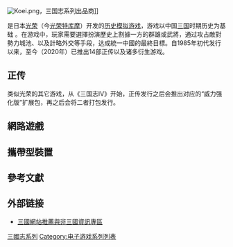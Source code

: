 {{NoteTA
| G1=Games
}}

[[File:Koei.png|thumb]]，三国志系列出品商]]

{{vgsname|[[三国志系列|三国志]]|ja=三國志|en=Romance of the Three Kingdoms}}是日本[[光榮公司|光荣]]（今[[光荣特库摩|光荣特库摩]]）开发的[[模擬遊戲|历史模拟游戏]]，游戏以中国[[三国|三国]]时期历史为基础 。在游戏中，玩家需要選擇扮演歷史上割據一方的群雄或武將，通过攻占敵對勢力城池、以及計略外交等手段，达成統一中國的最終目標。自1985年初代发行以来，至今（2020年）已推出14部正传以及诸多衍生游戏。

== 正传 ==

类似光荣的其它游戏，从《三国志IV》开始，正传发行之后会推出对应的“威力强化版”扩展包，再之后会将二者打包发行。

{{Video game table | body=

{{Video game table/item
| title= 三国志風雲再起？
| release1 = 1985年12月10日
| release2 = 1990年（NES）
| release3 = 1989年（Amiga/DOS）
| release4 = {{n/a|未发行}}
| release5 = {{n/a|未发行}}
| notes =
* 首发于[[PC-88|PC-88]]个人电脑。
* 亦对应于多款个人电脑（1986－1988、1995）、[[红白机|红白机]]（1988）、[[超级任天堂|超级任天堂]]（1994）、[[Windows|Windows]]（1996、2005）、Macintosh（1996）、[[世嘉土星|世嘉土星]]（1997）、[[PlayStation|PlayStation]]（1997）、[[移动电话|移动电话]]（2004、2006）、iOS（2009）。
}}

{{Video game table/item
| title = [[三国志II|三国志II]]
| release1 = 1989年12月
| release2 = 1990年11月2日（NES）
| release3 = 1991年9月15日（SNES）
| release4 = 1992年12月20日（Win）
| release5 = {{n/a|未发行}}
| notes = 
* 首发于PC-88平台。
* 亦对应于多款个人电脑（1990－1991）、红白机（1991）、Windows（1991）、超级任天堂（1991）、Mega Drive（1991）、Game Boy Color（1999）、WonderSwan（2000）、PlayStation（2000）、移动电话、iOS（2010）。
}}

{{Video game table/item
| title = [[三国志III|三国志III]]
| release1 = 1992年2月5日
| release2 = 1993年2月4日（MD）
| release3 = {{n/a|未发行}}
| release4 = 1994年4月20日（Win）
| release5 = {{n/a|未发行}}
| notes = 
* 首发于PC-98平台。
* 亦对应于超级任天堂（1992）、Mega Drive（1992）、Mega CD（1993）、PC Engine（1993）、Windows（1994）、PlayStation（2001）、移动电话。
}}

{{Video game table/item
| title = [[三国志IV|三国志IV]]
| release1 = 1994年2月
| release2 = 1995年7月（SNES）
| release3 = {{n/a|未发行}}
| release4 = 1995年1月15日（Win）
| release5 = {{n/a|未发行}}
| notes = 
* 首发于PC-98平台。
* 亦对应于超级任天堂（1994）、Mega Drive（1992）、3DO（1995）、世嘉土星（1995）、Super 32X（1995）、PlayStation（1995）、Windows（2001）、Virtual Console（2007、2013）。
* 威力加强版于1997年发行。
}}

{{Video game table/item
| title = [[三国志V|三国志V]]
| release1 = 1995年12月15日
| release2 = {{n/a|未发行}}
| release3 = {{n/a|未发行}}
| release4 = 1996年8月15日（Win）
| release5 = {{n/a|未发行}}
| notes = 
* 首发于PC-98平台。
* 亦对应于Windows（1996）、世嘉土星（1996）、PlayStation（1997）、PlayStation Portable（2005）。
* 有威力加强版。
}}

{{Video game table/item
| title = [[三国志VI|三国志VI]]
| release1 = 1998年3月13日
| release2 = 2000年3月31日（PS）
| release3 = {{n/a|未发行}}
| release4 = 1998年7月15日
| release5 = {{n/a|未发行}}
| notes = 
* 首发于Windows平台。
* 亦对应于PlayStation（1998）、Dreamcast（2000）、PlayStation Portable（2005）。
* 有威力加强版。
}}

{{Video game table/item
| title = [[三国志VII|三国志VII]]
| release1 = 2000年2月18日
| release2 = 2002年6月25日（PS2）
| release3 = {{n/a|未发行}}
| release4 = 2000年7月15日
| release5 = {{n/a|未发行}}
| notes = 
* 首发于Windows平台。
* 亦对应于Macintosh（2000）、PlayStation 2（2000）、PlayStation（2001）、PlayStation Portable（2006）。
* 有威力加强版。
}}

{{Video game table/item
| title = [[三国志VIII|三国志VIII]]
| release1 = 2001年6月29日
| release2 = 2003年8月13日（PS2）
| release3 = 2004年3月26日
| release4 = 2001年6月29日
| release5 = {{n/a|未发行}}
| notes = 
* 首发于Windows平台。
* 亦对应于PlayStation 2（2002）、Macintosh（2002）、PlayStation Portable（2007）。
* 有威力加强版。
}}

{{Video game table/item
| title = [[三国志IX|三国志IX]]
| release1 = 2003年5月14日
| release2 = 2004年2月24日（PS2）
| release3 = 2004年9月2日（PS2）
| release4 = 有
| release5 = {{n/a|未发行}}
| notes = 
* 首发于Windows平台。
* 亦对应于PlayStation 2（2003）、Macintosh（2002）、PlayStation Portable（2007）。
* 有威力加强版。
}}

{{Video game table/item
| title = [[三国志X|三国志X]]
| release1 = 2004年7月2日
| release2 = 2005年6月21日（PS2）
| release3 = {{n/a|未发行}}
| release4 = 2004年10月29日
| release5 = {{n/a|未发行}}
| notes = 
* 首发于Windows平台。
* 亦对应于PlayStation 2（2005）。
* 有威力加强版。
}}

{{Video game table/item
| title = [[三国志11|三国志11]]
| release1 = 2006年3月17日
| release2 = 2007年2月6日（PS2）
| release3 = 2008年9月5日
| release4 = 2006年7月27日
| release5 = 2007年9月15日
| notes = 
* 首发于Windows平台。
* 亦对应于PlayStation 2（2006）、Wii（2008）。
* 有威力加强版。
}}

{{Video game table/item
| title = [[三国志12|三国志12]]
| release1 = 2012年4月20日
| release2 = {{n/a|未发行}}
| release3 = {{n/a|未发行}}
| release4 = 2012年8月23日
| release5 = {{n/a|未发行}}
| notes = 
* 首发于Windows平台。
* 亦对应于PlayStation 3（2012）、Wii U（2012）、PlayStation Vita（2013）。
* 有威力加强版。
}}

{{Video game table/item
| title = [[三国志13|三国志13]]
| release1 = 2016年1月28日
| release2 = 2016年7月5日
| release3 = 2016年7月8日
| release4 = 2016年1月28日
| release5 = 2016年12月9日 (PS4)
| notes = 
* 对应于[[PlayStation_4|PlayStation 4]]、[[PlayStation_3|PlayStation 3]]、Windows、Xbox One、[[任天堂Switch|任天堂Switch]]、PlayStation Vita。
* 有威力加强版。
}}

{{Video game table/item
| title = [[三國志14|三國志14]]
| release1 = 2020年1月16日
| release2 = 2020年2月28日
| release3 = 2020年2月28日
| release4 = 2020年1月16日
| release5 = {{n/a|未发行}}
| notes = 
* 对应于[[PlayStation_4|PlayStation 4]]、Windows、任天堂Switch。
* 有威力加强版。
}}

}}


== 網路遊戲 ==
{{Video game table | body=
{{Video game table/item
| title= 三國志Internet
| release1 = 1999年4月2日
| release2 = {{n/a|未发行}}
| release3 = {{n/a|未发行}}
| release4 = 1999年12月14日
| release5 = {{n/a|未发行}}
| notes =
* 首发于Windows。
* 网络游戏。
* 有威力加强版。
}}

{{Video game table/item
| title= 三國志Battlefield
| release1 = 2002年8月30日
| release2 = {{n/a|未发行}}
| release3 = {{n/a|未发行}}
| release4 = 2002年8月15日
| release5 = {{n/a|未发行}}
| notes =
* 发行于Windows。
}}

{{Video game table/item
| title= 三國志Online
| release1 = 2008年2月29日（正式运营）
| release2 = {{n/a|未发行}}
| release3 = {{n/a|未发行}}
| release4 = 2009年6月5日（封閉測試）<ref name="ONLINE_TW" />
| release5 = {{n/a|未发行}}
| notes =
* 发行于Windows。
* 网络游戏。日本服务器已于2010年停运。
}}

}}
==攜帶型裝置==
{{Video game table | body=

{{Video game table/item
| title= 三国志 Game Boy版
| release1 = 1992年9月30日
| release2 = {{n/a|未发行}}
| release3 = {{n/a|未发行}}
| release4 = {{n/a|未发行}}
| release5 = {{n/a|未发行}}
| notes =
* 首发于Game Boy 、WonderSwan。
* 亦对应于[[WonderSwan|WonderSwan]]（1999，以“三国志 for WonderSwan”名义）。
}}

{{Video game table/item
| title= 三国志II WonderSwan
| release1 = 2000年4月6日
| release2 = {{n/a|未发行}}
| release3 = {{n/a|未发行}}
| release4 = {{n/a|未发行}}
| release5 = {{n/a|未发行}}
| notes =
* 首发于WonderSwan。
* 以《三国志II》为基础但人物頭像採用5代
}}

{{Video game table/item
| title= 三国志GBA
| release1 = 2001年11月30日
| release2 = {{n/a|未发行}}
| release3 = {{n/a|未发行}}
| release4 = {{n/a|未发行}}
| release5 = {{n/a|未发行}}
| notes =
* 发行于Game Boy Advance。
* 以《三国志IV》为基础但人物頭像採用7代
}}

{{Video game table/item
| title= Mobile三國志
| release1 = 2004年8月19日
| release2 = {{n/a|未发行}}
| release3 = {{n/a|未发行}}
| release4 = {{n/a|未发行}}
| release5 = {{n/a|未发行}}
| notes =
* 发行于F702iD、D800iDS等日系手機。
* 以《三国志I》为基础但人物頭像採用9代。
}}

{{Video game table/item
| title= 三國志V PSP
| release1 = 2005年4月1日
| release2 = {{n/a|未发行}}
| release3 = {{n/a|未发行}}
| release4 = {{n/a|未发行}}
| release5 = {{n/a|未发行}}
| notes =
* 发行于PSP。
* 以《三国志V》为基础。
}}

{{Video game table/item
| title= 三國志VI PSP
| release1 = 2005年10月6日
| release2 = {{n/a|未发行}}
| release3 = {{n/a|未发行}}
| release4 = {{n/a|未发行}}
| release5 = 2005年10月6日
| notes =
* 发行于PSP。
* 以《三国志VI》为基础。
}}

{{Video game table/item
| title= 三國志VII PSP
| release1 = 2006年2月9日
| release2 = {{n/a|未发行}}
| release3 = {{n/a|未发行}}
| release4 = {{n/a|未发行}}
| release5 = 2006年2月9日
| notes =
* 发行于PSP。
* 以《三国志VII》为基础。
}}

{{Video game table/item
| title= 三国志DS
| release1 = 2006年2月23日
| release2 = {{n/a|未发行}}
| release3 = {{n/a|未发行}}
| release4 = {{n/a|未发行}}
| release5 = {{n/a|未发行}}
| notes =
* 发行于任天堂DS。
* 以《三国志III》为基础。
}}

{{Video game table/item
| title= 三國志VIII PSP
| release1 = 2007年3月21日
| release2 = {{n/a|未发行}}
| release3 = {{n/a|未发行}}
| release4 = 2007年3月21日
| release5 = 2007年3月21日
| notes =
* 发行于PSP。
* 以《三国志VIII》为基础。
}}

{{Video game table/item
| title= 三国志DS2
| release1 = 2007年11月1日
| release2 = {{n/a|未发行}}
| release3 = {{n/a|未发行}}
| release4 = {{n/a|未发行}}
| release5 = {{n/a|未发行}}
| notes =
* 发行于任天堂DS。
* 以《三国志IV》为基础。
}}


{{Video game table/item
| title= 三国志DS3
| release1 = 2010年2月18日
| release2 = {{n/a|未发行}}
| release3 = {{n/a|未发行}}
| release4 = {{n/a|未发行}}
| release5 = {{n/a|未发行}}
| notes =
* 发行于任天堂DS。
* 以《三国志V》为基础。
}}
{{Video game table/item
| title= 三國志 TOUCH
| release1 = 2010年9月9日
| release2 = {{n/a|未发行}}
| release3 = {{n/a|未发行}}
| release4 = {{n/a|未发行}}
| release5 = {{n/a|未发行}}
| notes =
* 发行于蘋果手機。
* 以《三国志VI》为基础。
}}

{{Video game table/item
| title= 三國志IX + 威力加強 PSP
| release1 = 2011年3月11日
| release2 = {{n/a|未发行}}
| release3 = {{n/a|未发行}}
| release4 = 2011年3月11日
| release5 = 2011年3月11日
| notes =
* 发行于PSP。
* 以《三国志IX + 威力加強》为基础。
}}

{{Video game table/item
| title= 三國志12 PSVita
| release1 = 2013年2月7日
| release2 = {{n/a|未发行}}
| release3 = {{n/a|未发行}}
| release4 = 2013年2月7日
| release5 =2013年2月7日
| notes =
* 发行于 PSVita。
* 以《三国志12》为基础。
}}

{{Video game table/item
| title= 3DS 三國志
| release1 = 2013年9月19日
| release2 = 2013年9月19日
| release3 = 2013年9月19日
| release4 = 2013年9月19日
| release5 = 2013年9月19日
| notes =
* 发行于3DS。
* 以《三国志V》和《三國志DS3》为基础。
}}

{{Video game table/item
| title= 3DS 三國志2
| release1 = 2015年8月6日
| release2 = 2015年8月6日
| release3 = 2015年8月6日
| release4 = 2015年8月6日
| release5 = 2015年8月6日
| notes =
* 发行于3DS。
* 以《三国志III》为基础但畫風採用11代。
}}

{{Video game table/item
| title= 三國志13 + 威力加強 PSVita
| release1 = 2017年5月25日
| release2 = {{n/a|未发行}}
| release3 = {{n/a|未发行}}
| release4 = 2017年8月25日
| release5 =2017年5月25日
| notes =
* 发行于 PSVita。
* 以《三国志13+ 威力加強》为基础。
}}

{{Video game table/item
| title= 新三國志手機版
| release1 = 2017年11月16日
| release2 = {{n/a|未发行}}
| release3 = {{n/a|未发行}}
| release4 = 2017年11月16日
| release5 = 2017年11月16日
| notes =
* 發行在智慧型手機
* 大陆版名《三国志2017》
* 以《三國志11》為基礎。
}}

{{Video game table/item
| title= 三國志·戰略版
| release1 = 
| release2 = 
| release3 = 
| release4 = 2019年9月20日
| release5 = 2019年9月20日
| notes =
* 發行在智慧型手機
* 以《三國志13》為基礎。
}}

}}

== 參考文獻 ==

{{reflist|refs=

<ref name="ONLINE_TW">http://gnn.gamer.com.tw/2/36872.html</ref>

}}

== 外部链接 ==

* [http://www.gamebase.com.tw/forum/1037/archive/topic/573131 三國網站推薦與非三國資訊專區]{{Wayback|url=http://www.gamebase.com.tw/forum/1037/archive/topic/573131 |date=20150402101917 }}

{{三国志系列}}

{{DEFAULTSORT:Sangoukushi}}
[[Category:三國志系列|]]
[[Category:电子游戏系列列表|Category:电子游戏系列列表]]